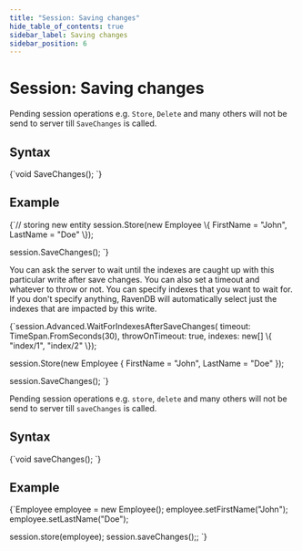 ```yaml
---
title: "Session: Saving changes"
hide_table_of_contents: true
sidebar_label: Saving changes
sidebar_position: 6
---
```





# Session: Saving changes
<LanguageSwitcher supportedLanguages={supportedLanguages} />
<LanguageContent language="csharp">


Pending session operations e.g. `Store`, `Delete` and many others will not be send to server till `SaveChanges` is called.

## Syntax

<TabItem value="saving_changes_1" label="saving_changes_1">
<CodeBlock language="csharp">
{`void SaveChanges();
`}
</CodeBlock>
</TabItem>

## Example

<TabItem value="saving_changes_2" label="saving_changes_2">
<CodeBlock language="csharp">
{`// storing new entity
session.Store(new Employee
\{
    FirstName = "John",
    LastName = "Doe"
\});

session.SaveChanges();
`}
</CodeBlock>
</TabItem>

<Admonition type="note" title="Waiting for indexes" id="waiting-for-indexes" href="#waiting-for-indexes">

You can ask the server to wait until the indexes are caught up with this particular write after save changes.
You can also set a timeout and whatever to throw or not. 
You can specify indexes that you want to wait for. If you don't specify anything, RavenDB will automatically select just the indexes that are impacted by this write.

<TabItem value="saving_changes_3" label="saving_changes_3">
<CodeBlock language="csharp">
{`session.Advanced.WaitForIndexesAfterSaveChanges(
    timeout: TimeSpan.FromSeconds(30),
    throwOnTimeout: true,
    indexes: new[] \{ "index/1", "index/2" \});

session.Store(new Employee
\{
    FirstName = "John",
    LastName = "Doe"
\});

session.SaveChanges();
`}
</CodeBlock>
</TabItem>

</Admonition>

</LanguageContent>
<LanguageContent language="java">


Pending session operations e.g. `store`, `delete` and many others will not be send to server till `saveChanges` is called.

## Syntax

<TabItem value="saving_changes_1" label="saving_changes_1">
<CodeBlock language="java">
{`void saveChanges();
`}
</CodeBlock>
</TabItem>

## Example

<TabItem value="saving_changes_2" label="saving_changes_2">
<CodeBlock language="java">
{`Employee employee = new Employee();
employee.setFirstName("John");
employee.setLastName("Doe");

session.store(employee);
session.saveChanges();;
`}
</CodeBlock>
</TabItem>


</LanguageContent>

<!---
- [Opening a session](./opening-a-session)
- [Deleting entities](./deleting-entities)
- [Storing entities](./storing-entities)

-->